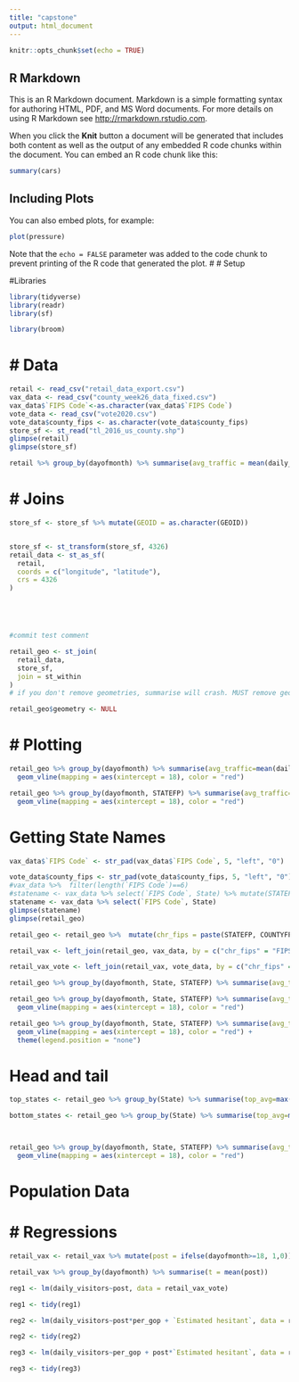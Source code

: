 ```yaml
---
title: "capstone"
output: html_document
---
```


```r
knitr::opts_chunk$set(echo = TRUE)
```

## R Markdown

This is an R Markdown document. Markdown is a simple formatting syntax for authoring HTML, PDF, and MS Word documents. For more details on using R Markdown see <http://rmarkdown.rstudio.com>.

When you click the **Knit** button a document will be generated that includes both content as well as the output of any embedded R code chunks within the document. You can embed an R code chunk like this:

```r
summary(cars)
```

## Including Plots

You can also embed plots, for example:

```r
plot(pressure)
```

Note that the `echo = FALSE` parameter was added to the code chunk to prevent printing of the R code that generated the plot.
# # Setup

#Libraries
```r
library(tidyverse)
library(readr)
library(sf)

library(broom)

```

# # Data
```r
retail <- read_csv("retail_data_export.csv")
vax_data <- read_csv("county_week26_data_fixed.csv")
vax_data$`FIPS Code`<-as.character(vax_data$`FIPS Code`)
vote_data <- read_csv("vote2020.csv")
vote_data$county_fips <- as.character(vote_data$county_fips)
store_sf <- st_read("tl_2016_us_county.shp")
glimpse(retail)
glimpse(store_sf)

retail %>% group_by(dayofmonth) %>% summarise(avg_traffic = mean(daily_visitors))
```
# # Joins
```r

store_sf <- store_sf %>% mutate(GEOID = as.character(GEOID))


store_sf <- st_transform(store_sf, 4326)
retail_data <- st_as_sf(
  retail,
  coords = c("longitude", "latitude"),
  crs = 4326
)





#commit test comment


```


```r
retail_geo <- st_join(
  retail_data,
  store_sf,
  join = st_within
)
# if you don't remove geometries, summarise will crash. MUST remove geometries

retail_geo$geometry <- NULL
```


# # Plotting




```r
retail_geo %>% group_by(dayofmonth) %>% summarise(avg_traffic=mean(daily_visitors)) %>% ggplot() + geom_line(mapping = aes(x = dayofmonth, y = avg_traffic)) + 
  geom_vline(mapping = aes(xintercept = 18), color = "red")
```



```r

retail_geo %>% group_by(dayofmonth, STATEFP) %>% summarise(avg_traffic=mean(daily_visitors)) %>% ggplot() + geom_line(mapping = aes(x = dayofmonth, y = avg_traffic, color = STATEFP)) + 
  geom_vline(mapping = aes(xintercept = 18), color = "red")

```

# Getting State Names

```r

vax_data$`FIPS Code` <- str_pad(vax_data$`FIPS Code`, 5, "left", "0")

vote_data$county_fips <- str_pad(vote_data$county_fips, 5, "left", "0")
#vax_data %>%  filter(length(`FIPS Code`)==6)
#statename <- vax_data %>% select(`FIPS Code`, State) %>% mutate(STATEFP = substr(`FIPS Code`, 1,2)) %>%  select(STATEFP, State)
statename <- vax_data %>% select(`FIPS Code`, State)
glimpse(statename)
glimpse(retail_geo)

retail_geo <- retail_geo %>%  mutate(chr_fips = paste(STATEFP, COUNTYFP, sep = ""))

retail_vax <- left_join(retail_geo, vax_data, by = c("chr_fips" = "FIPS Code"))

retail_vax_vote <- left_join(retail_vax, vote_data, by = c("chr_fips" = "county_fips"))

```


```r
retail_geo %>% group_by(dayofmonth, State, STATEFP) %>% summarise(avg_traffic=mean(daily_visitors, na.rm=TRUE))
```


```r
retail_geo %>% group_by(dayofmonth, State, STATEFP) %>% summarise(avg_traffic=mean(daily_visitors))%>% ggplot() + geom_line(mapping = aes(x = dayofmonth, y = avg_traffic, color = State)) + 
  geom_vline(mapping = aes(xintercept = 18), color = "red")

retail_geo %>% group_by(dayofmonth, State, STATEFP) %>% summarise(avg_traffic=mean(daily_visitors))%>% ggplot() + geom_line(mapping = aes(x = dayofmonth, y = avg_traffic, color = State)) + 
  geom_vline(mapping = aes(xintercept = 18), color = "red") +
  theme(legend.position = "none")
```
# Head and tail

```r
top_states <- retail_geo %>% group_by(State) %>% summarise(top_avg=max(mean(daily_visitors, na.rm=TRUE))) %>% arrange(desc(top_avg)) %>% head()

bottom_states <- retail_geo %>% group_by(State) %>% summarise(top_avg=max(mean(daily_visitors, na.rm=TRUE))) %>% arrange(top_avg) %>% head()



retail_geo %>% group_by(dayofmonth, State, STATEFP) %>% summarise(avg_traffic=mean(daily_visitors))%>% ggplot() + geom_line(mapping = aes(x = dayofmonth, y = avg_traffic, color = State)) + 
  geom_vline(mapping = aes(xintercept = 18), color = "red")

```
# Population Data

# # Regressions

```r
retail_vax <- retail_vax %>% mutate(post = ifelse(dayofmonth>=18, 1,0))

retail_vax %>% group_by(dayofmonth) %>% summarise(t = mean(post))

reg1 <- lm(daily_visitors~post, data = retail_vax_vote)

reg1 <- tidy(reg1)

reg2 <- lm(daily_visitors~post*per_gop + `Estimated hesitant`, data = retail_vax_vote)

reg2 <- tidy(reg2)

reg3 <- lm(daily_visitors~per_gop + post*`Estimated hesitant`, data = retail_vax_vote)

reg3 <- tidy(reg3)

```


